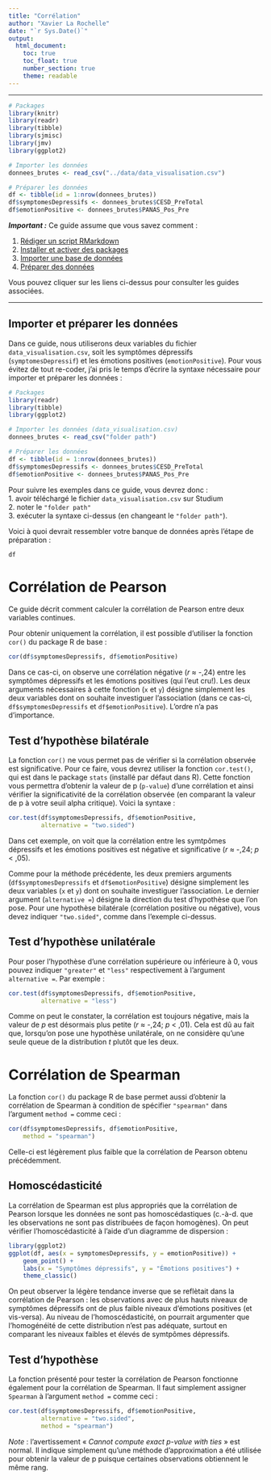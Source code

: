 ```yaml
---
title: "Corrélation"
author: "Xavier La Rochelle"
date: "`r Sys.Date()`"
output: 
  html_document:
    toc: true
    toc_float: true
    number_section: true
    theme: readable
---
```


---

```r
# Packages
library(knitr)
library(readr)
library(tibble)
library(sjmisc)
library(jmv)
library(ggplot2)

# Importer les données
donnees_brutes <- read_csv("../data/data_visualisation.csv") 

# Préparer les données 
df <- tibble(id = 1:nrow(donnees_brutes))
df$symptomesDepressifs <- donnees_brutes$CESD_PreTotal
df$emotionPositive <- donnees_brutes$PANAS_Pos_Pre
```

***Important :*** Ce guide assume que vous savez comment :  

1. [Rédiger un script RMarkdown](../content/script_rmarkdown.html)  
2. [Installer et activer des packages](../content/packages.html)  
3. [Importer une base de données](../content/importer_les_donnees.html)
4. [Préparer des données](../content/preparer_les_donnees.html)

Vous pouvez cliquer sur les liens ci-dessus pour consulter les guides associées. 

---

## Importer et préparer les données  
Dans ce guide, nous utiliserons deux variables du fichier `data_visualisation.csv`, soit les symptômes dépressifs (`symptomesDepressif`) et les émotions positives (`emotionPositive`). Pour vous évitez de tout re-coder, j'ai pris le temps d'écrire la syntaxe nécessaire pour importer et préparer les données : 
```r
# Packages
library(readr)
library(tibble)
library(ggplot2)

# Importer les données (data_visualisation.csv)
donnees_brutes <- read_csv("folder path")  

# Préparer les données 
df <- tibble(id = 1:nrow(donnees_brutes))
df$symptomesDepressifs <- donnees_brutes$CESD_PreTotal
df$emotionPositive <- donnees_brutes$PANAS_Pos_Pre
```

Pour suivre les exemples dans ce guide, vous devrez donc :  
1. avoir téléchargé le fichier `data_visualisation.csv` sur Studium  
2. noter le `"folder path"`  
3. exécuter la syntaxe ci-dessus (en changeant le `"folder path"`). 

Voici à quoi devrait ressembler votre banque de données après l'étape de préparation :
```r
df
```

# Corrélation de Pearson
Ce guide décrit comment calculer la corrélation de Pearson entre deux variables continues. 

Pour obtenir uniquement la corrélation, il est possible d'utiliser la fonction `cor()` du package R de base :  
```r
cor(df$symptomesDepressifs, df$emotionPositive)
```

Dans ce cas-ci, on observe une corrélation négative (*r* ≈ -,24) entre les symptômes dépressifs et les émotions positives (qui l'eut cru!). Les deux arguments nécessaires à cette fonction (`x` et `y`) désigne simplement les deux variables dont on souhaite investiguer l'association (dans ce cas-ci, `df$symptomesDepressifs` et `df$emotionPositive`). L'ordre n'a pas d'importance.

## Test d'hypothèse bilatérale
La fonction `cor()` ne vous permet pas de vérifier si la corrélation observée est significative. Pour ce faire, vous devrez utiliser la fonction `cor.test()`, qui est dans le package `stats` (installé par défaut dans R). Cette fonction vous permettra d'obtenir la valeur de p (`p-value`) d'une corrélation et ainsi vérifier la significativité de la corrélation observée (en comparant la valeur de p à votre seuil alpha critique). Voici la syntaxe :  
```r
cor.test(df$symptomesDepressifs, df$emotionPositive,
         alternative = "two.sided")
```
Dans cet exemple, on voit que la corrélation entre les symtpômes dépressifs et les émotions positives est négative et significative (*r* ≈ -,24; *p* < ,05).

Comme pour la méthode précédente, les deux premiers arguments (`df$symptomesDepressifs` et `df$emotionPositive`) désigne simplement les deux variables (`x` et `y`) dont on souhaite investiguer l'association. Le dernier argument (`alternative =`) désigne la direction du test d'hypothèse que l'on pose. Pour une hypothèse bilatérale (corrélation positive ou négative), vous devez indiquer `"two.sided"`, comme dans l'exemple ci-dessus. 

## Test d'hypothèse unilatérale
Pour poser l'hypothèse d'une corrélation supérieure ou inférieure à 0, vous pouvez indiquer `"greater"` et `"less"` respectivement à l'argument `alternative =`. Par exemple :  
```r
cor.test(df$symptomesDepressifs, df$emotionPositive,
         alternative = "less")
```
Comme on peut le constater, la corrélation est toujours négative, mais la valeur de *p* est désormais plus petite (*r* ≈ -,24; *p* < ,01). Cela est dû au fait que, lorsqu'on pose une hypothèse unilatérale, on ne considère qu'une seule queue de la distribution *t* plutôt que les deux.

# Corrélation de Spearman
La fonction `cor()` du package R de base permet aussi d'obtenir la corrélation de Spearman à condition de spécifier `"spearman"` dans l'argument `method = ` comme ceci :  
```r
cor(df$symptomesDepressifs, df$emotionPositive,
    method = "spearman")
```

Celle-ci est légèrement plus faible que la corrélation de Pearson obtenu précédemment.

## Homoscédasticité
La corrélation de Spearman est plus appropriés que la corrélation de Pearson lorsque les données ne sont pas homoscédastiques (c.-à-d. que les observations ne sont pas distribuées de façon homogènes). On peut vérifier l'homoscédasticité à l'aide d'un diagramme de dispersion : 
```r
library(ggplot2)
ggplot(df, aes(x = symptomesDepressifs, y = emotionPositive)) +
    geom_point() + 
    labs(x = "Symptômes dépressifs", y = "Émotions positives") +
    theme_classic()
```

On peut observer la légère tendance inverse que se reflètait dans la corrélation de Pearson : les observations avec de plus hauts niveaux de symptômes dépressifs ont de plus faible niveaux d'émotions positives (et vis-versa). Au niveau de l'homoscédasticité, on pourrait argumenter que l'homogénéité de cette distribution n'est pas adéquate, surtout en comparant les niveaux faibles et élevés de symtpômes dépressifs.

## Test d'hypothèse
La fonction présenté pour tester la corrélation de Pearson fonctionne également pour la corrélation de Spearman. Il faut simplement assigner `Spearman` à l'argument `method =` comme ceci :
```r
cor.test(df$symptomesDepressifs, df$emotionPositive,
         alternative = "two.sided",
         method = "spearman")
```
*Note* : l'avertissement « *Cannot compute exact p-value with ties* » est normal. Il indique simplement qu'une méthode d'approximation a été utilisée pour obtenir la valeur de p puisque certaines observations obtiennent le même rang. 